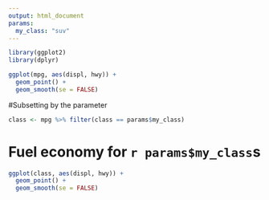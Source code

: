 ```yaml
---
output: html_document
params:
  my_class: "suv"
---
```



```r
library(ggplot2)
library(dplyr)
```

```r
ggplot(mpg, aes(displ, hwy)) + 
  geom_point() + 
  geom_smooth(se = FALSE)
```


#Subsetting by the parameter
```r
class <- mpg %>% filter(class == params$my_class)
```


# Fuel economy for `r params$my_class`s

```r
ggplot(class, aes(displ, hwy)) + 
  geom_point() + 
  geom_smooth(se = FALSE)
```